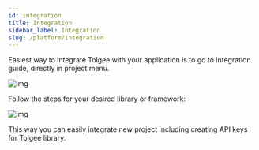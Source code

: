 ```yaml
---
id: integration
title: Integration
sidebar_label: Integration
slug: /platform/integration
---
```


Easiest way to integrate Tolgee with your application is to go to integration guide, directly in project menu.

![img](../../static/img/docs/platform/project_menu_integrate.png)

Follow the steps for your desired library or framework:

![img](../../static/img/docs/platform/integration_libraries.png)

This way you can easily integrate new project including creating API keys for Tolgee library.


